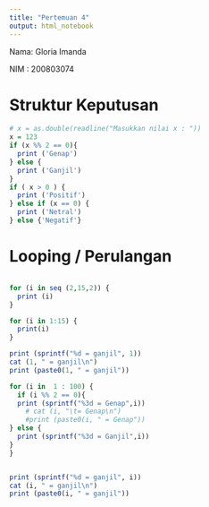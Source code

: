 ---
title: "Pertemuan 4"
output: html_notebook
---

Nama: Gloria Imanda

NIM : 200803074

# Struktur Keputusan
```{r}
# x = as.double(readline("Masukkan nilai x : "))
x = 123
if (x %% 2 == 0){
  print ('Genap')
} else {
  print ('Ganjil')
}
if ( x > 0 ) {
  print ('Positif')
} else if (x == 0) {
  print ('Netral')
} else {'Negatif'}
```
# Looping / Perulangan
```{r}
```


```{r}
for (i in seq (2,15,2)) {
  print (i)
}

for (i in 1:15) {
  print(i)
}

print (sprintf("%d = ganjil", 1))
cat (1, " = ganjil\n")
print (paste0(1, " = ganjil"))
```



```{r}
for (i in  1 : 100) {
  if (i %% 2 == 0){
  print (sprintf("%3d = Genap",i))
    # cat (i, "\t= Genap\n")
    #print (paste0(i, " = Genap"))
} else {
  print (sprintf("%3d = Ganjil",i))
}
}


print (sprintf("%d = ganjil", i))
cat (i, " = ganjil\n")
print (paste0(i, " = ganjil"))
```


